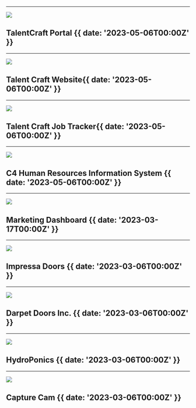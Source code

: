 

---

![]( src/images/commit-suggestions.png)

## TalentCraft Portal {{ date: '2023-05-06T00:00Z' }}

---

![]( src/images/commit-suggestions.png)

## Talent Craft Website{{ date: '2023-05-06T00:00Z' }}

---

![]( src/images/commit-suggestions.png)

## Talent Craft Job Tracker{{ date: '2023-05-06T00:00Z' }}

---

![]( src/images/commit-suggestions.png)

## C4 Human Resources Information System {{ date: '2023-05-06T00:00Z' }}

---

![]( src/images/configuration-files.png)

## Marketing Dashboard {{ date: '2023-03-17T00:00Z' }}

---

![]( src/images/dark-mode.png)

## Impressa Doors  {{ date: '2023-03-06T00:00Z' }}

---

![]( src/images/dark-mode.png)

## Darpet Doors Inc.  {{ date: '2023-03-06T00:00Z' }}

---

![]( src/images/dark-mode.png)

## HydroPonics  {{ date: '2023-03-06T00:00Z' }}

---

![]( src/images/dark-mode.png)

## Capture Cam {{ date: '2023-03-06T00:00Z' }}
